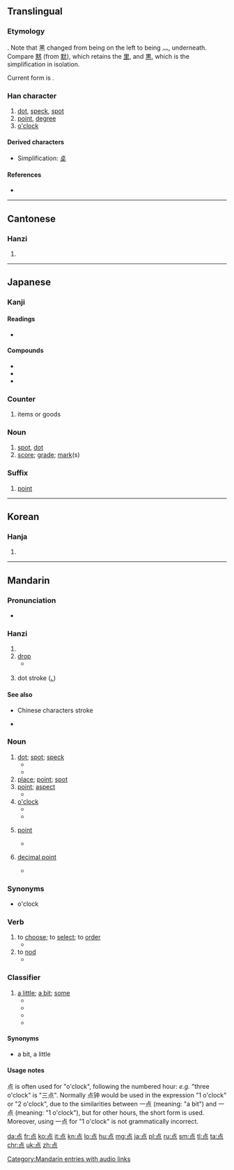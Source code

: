 {{also|點|奌}}
==Translingual==
{{stroke order|strokes=9}}
{{stroke order|type=animate}}
{{zh-hanzi-box|点|[[點]]}}

===Etymology===
{{Han simp|點|f=黑|t=灬}}. Note that 黑 changed from being on the left to being 灬, underneath. Compare [[黙]] (from [[默]]), which retains the [[里]], and [[黒]], which is the simplification in isolation.

Current form is {{Han compound|占|灬}}.

===Han character===
{{Han char|rn=86|rad=火|as=05|sn=9|four=|canj=X卜口火 (XYRF), 卜口火 (YRF)|ids=⿱[[占]][[灬]]}}

# [[dot]], [[speck]], [[spot]]
# [[point]], [[degree]]
# [[o'clock]]

====Derived characters====
* Simplification: [[奌]]

====References====
* {{Han ref|kx=0669.101|dkj=18980|dj=1078.150|hdz=32198.070|uh=70B9|ud=28857}}

----

==Cantonese==

===Hanzi===
{{yue-hanzi|jyut=[[dim2]]|y=dim2|tra=點}}

# {{defn|lang=yue|sort=火05}}

----

==Japanese==

===Kanji===
{{ja-kanji|grade=2|rs=火05|style=s|kyu=點}}

====Readings====
* {{ja-readings
|kanon=[[てん]] (ten)
|goon=[[てん]] (ten)
|kun=[[ぼち]] (bochi), [[たてる]] ([[点てる]], tateru), [[さす]] ([[点す]], sasu), [[とぼす]] ([[点す]], tobosu), [[ともす]] ([[点す]], tomosu), [[つける]] ([[点ける]], [[tsukeru]])}}
{{attention|ja|review readings}}

====Compounds====
* {{ja-r|点穴|てんけつ|gloss=[[pressure point]]s}}
* {{ja-r|濁点|だくてん}}
* {{ja-r|半濁点|はんだくてん}}

===Counter===
{{ja-pos|てん|counter}}

# items or goods

===Noun===
{{ja-noun|てん}}

# [[spot]], [[dot]]
# [[score]]; [[grade]]; [[mark]](s)

===Suffix===
{{ja-pos|てん|suffix}}

# [[point]]

----

==Korean==

===Hanja===
{{ko-hanja|hangeul=점|eumhun=|rv=jeom|mr=chŏm|y=cem}}

# {{defn|lang=ko|sort=火05}}

----

==Mandarin==

===Pronunciation===
* {{audio|zh-diǎn.ogg|audio|lang=cmn}}

===Hanzi===
{{cmn-hanzi|tra=點|pin=[[diǎn]] ([[dian3]]), [[wéi]] ([[wei2]])|wg=tien<sup>3</sup>, wei<sup>2</sup>}}

# {{defn|lang=cmn|sort=火05}}
# [[drop]]
#* {{zh-usex|雨点|raindrop|link=y}}
# {{context|Chinese characters stroke}} dot stroke ([[、]])

====See also====
* {{zh-l|筆畫/笔画}} Chinese characters stroke
*{{projectlink|pedia|Stroke_(CJKV_character)|Chinese strokes}}

===Noun===

# [[dot]]; [[spot]]; [[speck]]
#* {{zh-usex|在 地图 上，城镇 是 用 小 红 '''点''' 标 出 的。|On the map towns were marked by a red '''dot'''.|link=y}}
#* {{zh-usex|船 在 远处 的 水平 线上 成了 一 个 小 '''点'''。|The ship became a mere '''dot''' on the horizon.|link=y}}
# [[place]]; [[point]]; [[spot]]
# [[point]]; [[aspect]]
#* {{zh-usex|他 在 这 '''点''' 上 很 坚持。|He is most insistent on this '''point'''.|link=y}}	
# [[o'clock]]
#* {{zh-usex|我 今天 6 '''点''' 去 看 他。|I am going to see him today at six '''o'clock'''.|link=y}}
#* {{zh-usex|现在 几 '''点''' 了？六 点 了。|What time is it? It's six '''o'clock'''.|link=y}}
# {{context|mathematics|lang=cmn}} [[point]]
#* {{zh-usex|我们 可以 用 一 条 直线 把 点 A 和 B 联结 起来。|We can join point A to point B with a straight line.|link=y}}  
# {{context|mathematics|lang=cmn}} [[decimal point]]
#* {{zh-usex|收据 上 的 价格 读作“三 '''点''' 二 十 四”。|The price read "three '''point''' twenty four" on the receipt.|link=y}}
  
===Synonyms===
* {{zh-l|點鐘/点钟}} o'clock		  
  
===Verb===
{{cmn-verb|s|tra=點|sim=点|pin=diǎn}}

# to [[choose]]; to [[select]]; to [[order]] {{qualifier|food}}
#* {{zh-usex|他们 '''点''' 一 些 食物 和 大 碗汤。|They '''order''' some food and a big bowl of soup.|link=y}}
# to [[nod]]
#* {{zh-usex|他 '''点''' 一下 头，指明 了 这 个 地方。|He indicated the place by a '''nod''' of his head.|link=y}}  
 
===Classifier===

{{cmn-verb|s|tra=點|sim=点|pin=diǎn}}

# [[a little]]; [[a bit]]; [[some]]
#* {{zh-usex|你 能 再 給 我 '''點''' 茶 嗎？|Would you please give me '''some''' more tea?|link=y}}
#* {{zh-usex|我 想要 點 蛋糕。|I want some cake.|link=y}}
#* {{zh-usex|他 有 點 蒼白。|He's a little pale.|link=y}}
#* {{zh-usex|今天 有 點 冷。|It's a little cold today.|link=y}}

====Synonyms====
* {{zh-l|一點/一点}} a bit, a little

====Usage notes====
点 is often used for "o'clock", following the numbered hour: ''e.g.'' "three o'clock" is "三点". Normally 点钟 would be used in the expression "1 o'clock" or "2 o'clock", due to the similarities between 一点 (meaning: "a bit") and 一点 (meaning: "1 o'clock"), but for other hours, the short form is used. Moreover, using 一点 for "1 o'clock" is not grammatically incorrect.

[[Category:Mandarin entries with audio links]]

[[da:点]]
[[fr:点]]
[[ko:点]]
[[it:点]]
[[kn:点]]
[[lo:点]]
[[hu:点]]
[[mg:点]]
[[ja:点]]
[[pl:点]]
[[ru:点]]
[[sm:点]]
[[tl:点]]
[[ta:点]]
[[chr:点]]
[[uk:点]]
[[zh:点]]